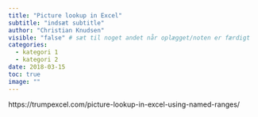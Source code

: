 ```yaml
---
title: "Picture lookup in Excel"
subtitle: "indsæt subtitle"
author: "Christian Knudsen"
visible: "false" # sæt til noget andet når oplægget/noten er færdigt
categories:
  - kategori 1
  - kategori 2
date: 2018-03-15
toc: true
image: ""
---
```

https://trumpexcel.com/picture-lookup-in-excel-using-named-ranges/